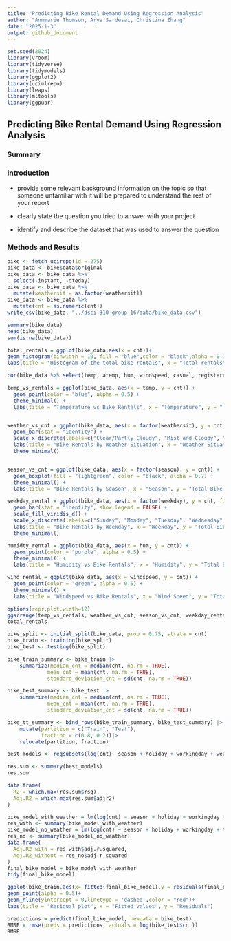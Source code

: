 ```yaml
---
title: "Predicting Bike Rental Demand Using Regression Analysis"
author: "Annmarie Thomson, Arya Sardesai, Christina Zhang"
date: "2025-1-3"
output: github_document
---
```


```r
set.seed(2024)
library(vroom)
library(tidyverse)
library(tidymodels)
library(ggplot2)
library(ucimlrepo)
library(leaps)
library(mltools)
library(ggpubr)
```

## Predicting Bike Rental Demand Using Regression Analysis

### Summary

### Introduction

-   provide some relevant background information on the topic so that someone unfamiliar with it will be prepared to understand the rest of your report

-   clearly state the question you tried to answer with your project

-   identify and describe the dataset that was used to answer the question

### Methods and Results

```r
bike <- fetch_ucirepo(id = 275)
bike_data <- bike$data$original
bike_data <- bike_data %>%
  select(-instant, -dteday)
bike_data <- bike_data %>%
  mutate(weathersit = as.factor(weathersit))
bike_data <- bike_data %>%
  mutate(cnt = as.numeric(cnt))
write_csv(bike_data, "../dsci-310-group-16/data/bike_data.csv")
```

```r
summary(bike_data)
head(bike_data)
sum(is.na(bike_data))

total_rentals = ggplot(bike_data,aes(x = cnt))+
geom_histogram(binwidth = 10, fill = "blue",color = "black",alpha = 0.7)+
labs(title = "Histogram of the total bike rentals", x = "Total rentals")

cor(bike_data %>% select(temp, atemp, hum, windspeed, casual, registered, cnt))

temp_vs_rentals = ggplot(bike_data, aes(x = temp, y = cnt)) +
  geom_point(color = "blue", alpha = 0.5) +
  theme_minimal() +
  labs(title = "Temperature vs Bike Rentals", x = "Temperature", y = "Total Bike Rentals")


weather_vs_cnt = ggplot(bike_data, aes(x = factor(weathersit), y = cnt, fill = factor(weathersit))) +
  geom_bar(stat = "identity") +
  scale_x_discrete(labels=c("Clear/Partly Cloudy", "Mist and Cloudy", "Light Percipitation", "Heavy Percipitation")) +
  labs(title = "Bike Rentals by Weather Situation", x = "Weather Situation", y = "Total Bike Rentals") +
  theme_minimal()


season_vs_cnt = ggplot(bike_data, aes(x = factor(season), y = cnt)) +
  geom_boxplot(fill = "lightgreen", color = "black", alpha = 0.7) +
  theme_minimal() +
  labs(title = "Bike Rentals by Season", x = "Season", y = "Total Bike Rentals")

weekday_rental = ggplot(bike_data, aes(x = factor(weekday), y = cnt, fill = factor(weekday))) +
  geom_bar(stat = "identity", show.legend = FALSE) +
  scale_fill_viridis_d() +
  scale_x_discrete(labels=c("Sunday", "Monday", "Tuesday", "Wednesday", "Thursday", "Friday", "Saturday")) +
  labs(title = "Bike Rentals by Weekday", x = "Weekday", y = "Total Bike Rentals") +
  theme_minimal()

humidty_rental = ggplot(bike_data, aes(x = hum, y = cnt)) +
  geom_point(color = "purple", alpha = 0.5) +
  theme_minimal() +
  labs(title = "Humidity vs Bike Rentals", x = "Humidity", y = "Total Bike Rentals")

wind_rental = ggplot(bike_data, aes(x = windspeed, y = cnt)) +
  geom_point(color = "green", alpha = 0.5) +
  theme_minimal() +
  labs(title = "Windspeed vs Bike Rentals", x = "Wind Speed", y = "Total Bike Rentals")

options(repr.plot.width=12)
ggarrange(temp_vs_rentals, weather_vs_cnt, season_vs_cnt, weekday_rental, humidty_rental, wind_rental)
total_rentals
```

```r
bike_split <- initial_split(bike_data, prop = 0.75, strata = cnt)
bike_train <- training(bike_split)
bike_test <- testing(bike_split)

bike_train_summary <- bike_train |> 
    summarize(median_cnt = median(cnt, na.rm = TRUE),
             mean_cnt = mean(cnt, na.rm = TRUE),
             standard_deviation_cnt = sd(cnt, na.rm = TRUE))

bike_test_summary <- bike_test |> 
    summarize(median_cnt = median(cnt, na.rm = TRUE),
             mean_cnt = mean(cnt, na.rm = TRUE),
             standard_deviation_cnt = sd(cnt, na.rm = TRUE))

bike_tt_summary <- bind_rows(bike_train_summary, bike_test_summary) |>
    mutate(partition = c("Train", "Test"),
           fraction = c(0.8, 0.2))|> 
    relocate(partition, fraction)

best_models <- regsubsets(log(cnt)~ season + holiday + workingday + weathersit + temp + hum + windspeed, data = bike_train, nvmax = 11)

res.sum <- summary(best_models)
res.sum

data.frame(
  R2 = which.max(res.sum$rsq),
  Adj.R2 = which.max(res.sum$adjr2)
)
```

```r
bike_model_with_weather = lm(log(cnt) ~ season + holiday + workingday + weathersit + temp + hum + windspeed, data = bike_train)
res_with <- summary(bike_model_with_weather)
bike_model_no_weather = lm(log(cnt) ~ season + holiday + workingday + temp + hum + windspeed, data = bike_train)
res_no <- summary(bike_model_no_weather)
data.frame(
  Adj.R2_with = res_with$adj.r.squared,
  Adj.R2_without = res_no$adj.r.squared
)
final_bike_model = bike_model_with_weather
tidy(final_bike_model)
```

```r
ggplot(bike_train,aes(x= fitted(final_bike_model),y = residuals(final_bike_model)))+
geom_point(alpha = 0.5)+
geom_hline(yintercept = 0,linetype = 'dashed',color = "red")+
labs(title = "Residual plot", x = "Fitted values", y = "Residuals")

predictions = predict(final_bike_model, newdata = bike_test)
RMSE = rmse(preds = predictions, actuals = log(bike_test$cnt))
RMSE
```

